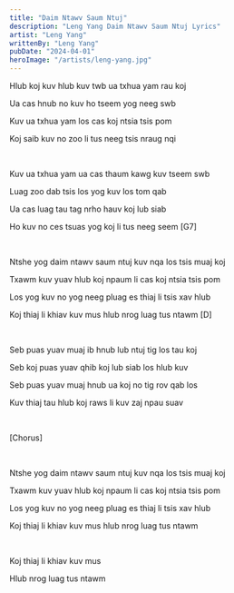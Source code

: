 ```yaml
---
title: "Daim Ntawv Saum Ntuj"
description: "Leng Yang Daim Ntawv Saum Ntuj Lyrics"
artist: "Leng Yang"
writtenBy: "Leng Yang"
pubDate: "2024-04-01"
heroImage: "/artists/leng-yang.jpg"
---
```


Hlub koj kuv hlub kuv twb ua txhua yam rau koj

Ua cas hnub no kuv ho tseem yog neeg swb

Kuv ua txhua yam los cas koj ntsia tsis pom

Koj saib kuv no zoo li tus neeg tsis nraug nqi

<br />

Kuv ua txhua yam ua cas thaum kawg kuv tseem swb

Luag zoo dab tsis los yog kuv los tom qab

Ua cas luag tau tag nrho hauv koj lub siab

Ho kuv no ces tsuas yog koj li tus neeg seem [G7]

<br />

Ntshe yog daim ntawv saum ntuj kuv nqa los tsis muaj koj

Txawm kuv yuav hlub koj npaum li cas koj ntsia tsis pom

Los yog kuv no yog neeg pluag es thiaj li tsis xav hlub

Koj thiaj li khiav kuv mus hlub nrog luag tus ntawm [D]

<br />

Seb puas yuav muaj ib hnub lub ntuj tig los tau koj

Seb koj puas yuav qhib koj lub siab los hlub kuv

Seb puas yuav muaj hnub ua koj no tig rov qab los

Kuv thiaj tau hlub koj raws li kuv zaj npau suav

<br />

[Chorus]

<br />

Ntshe yog daim ntawv saum ntuj kuv nqa los tsis muaj koj

Txawm kuv yuav hlub koj npaum li cas koj ntsia tsis pom

Los yog kuv no yog neeg pluag es thiaj li tsis xav hlub

Koj thiaj li khiav kuv mus hlub nrog luag tus ntawm

<br />

Koj thiaj li khiav kuv mus

Hlub nrog luag tus ntawm
